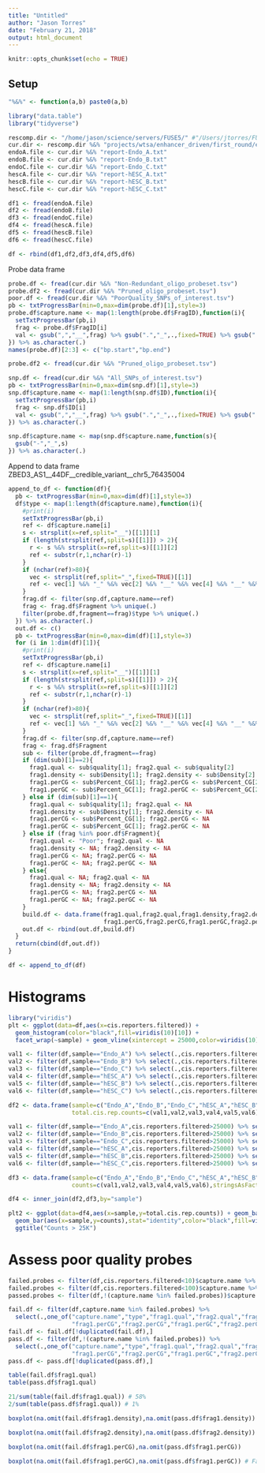 ```yaml
---
title: "Untitled"
author: "Jason Torres"
date: "February 21, 2018"
output: html_document
---
```


```r
knitr::opts_chunk$set(echo = TRUE)
```

## Setup 


```r

"%&%" <- function(a,b) paste0(a,b)

library("data.table")
library("tidyverse")

rescomp.dir <- "/home/jason/science/servers/FUSE5/" #"/Users/jtorres/FUSE5/"
cur.dir <- rescomp.dir %&% "projects/wtsa/enhancer_driven/first_round/evaluate_pipeline_output/"
endoA.file <- cur.dir %&% "report-Endo_A.txt"
endoB.file <- cur.dir %&% "report-Endo_B.txt"
endoC.file <- cur.dir %&% "report-Endo_C.txt"
hescA.file <- cur.dir %&% "report-hESC_A.txt"
hescB.file <- cur.dir %&% "report-hESC_B.txt"
hescC.file <- cur.dir %&% "report-hESC_C.txt"

df1 <- fread(endoA.file)
df2 <- fread(endoB.file)
df3 <- fread(endoC.file)
df4 <- fread(hescA.file)
df5 <- fread(hescB.file)
df6 <- fread(hescC.file)

df <- rbind(df1,df2,df3,df4,df5,df6)


```


Probe data frame


```r

probe.df <- fread(cur.dir %&% "Non-Redundant_oligo_probeset.tsv")
probe.df2 <- fread(cur.dir %&% "Pruned_oligo_probeset.tsv")
poor.df <- fread(cur.dir %&% "PoorQuality_SNPs_of_interest.tsv")
pb <- txtProgressBar(min=0,max=dim(probe.df)[1],style=3)
probe.df$capture.name <- map(1:length(probe.df$FragID),function(i){
  setTxtProgressBar(pb,i)
  frag <- probe.df$FragID[i]
  val <- gsub(",","__",frag) %>% gsub(".","_",.,fixed=TRUE) %>% gsub(":","_",.,fixed=TRUE)
}) %>% as.character(.)
names(probe.df)[2:3] <- c("bp.start","bp.end")

probe.df2 <- fread(cur.dir %&% "Pruned_oligo_probeset.tsv")

snp.df <- fread(cur.dir %&% "All_SNPs_of_interest.tsv")
pb <- txtProgressBar(min=0,max=dim(snp.df)[1],style=3)
snp.df$capture.name <- map(1:length(snp.df$ID),function(i){
  setTxtProgressBar(pb,i)
  frag <- snp.df$ID[i]
  val <- gsub(",","__",frag) %>% gsub(".","_",.,fixed=TRUE) %>% gsub(":","_",.,fixed=TRUE)
}) %>% as.character(.)

snp.df$capture.name <- map(snp.df$capture.name,function(s){
  gsub("-","_",s)
}) %>% as.character(.)

```


Append to data frame 
ZBED3_AS1__44DF__credible_variant__chr5_76435004

```r

append_to_df <- function(df){
  pb <- txtProgressBar(min=0,max=dim(df)[1],style=3)
  df$type <- map(1:length(df$capture.name),function(i){
    #print(i)
    setTxtProgressBar(pb,i)
    ref <- df$capture.name[i]
    s <- strsplit(x=ref,split="__")[[1]][1]
    if (length(strsplit(ref,split=s)[[1]]) > 2){
      r <- s %&% strsplit(x=ref,split=s)[[1]][2]
      ref <- substr(r,1,nchar(r)-1)
    }
    if (nchar(ref)>80){
      vec <- strsplit(ref,split="_",fixed=TRUE)[[1]]
      ref <- vec[1] %&% "_" %&% vec[2] %&% "__" %&% vec[4] %&% "__" %&% vec[6] %&% "__" %&% vec[8] %&% "_"%&% vec[9]
    }
    frag.df <- filter(snp.df,capture.name==ref)
    frag <- frag.df$Fragment %>% unique(.)
    filter(probe.df,fragment==frag)$type %>% unique(.)
  }) %>% as.character(.)
  out.df <- c()
  pb <- txtProgressBar(min=0,max=dim(df)[1],style=3)
  for (i in 1:dim(df)[1]){
    #print(i)
    setTxtProgressBar(pb,i)
    ref <- df$capture.name[i]
    s <- strsplit(x=ref,split="__")[[1]][1]
    if (length(strsplit(ref,split=s)[[1]]) > 2){
      r <- s %&% strsplit(x=ref,split=s)[[1]][2]
      ref <- substr(r,1,nchar(r)-1)
    }  
    if (nchar(ref)>80){
      vec <- strsplit(ref,split="_",fixed=TRUE)[[1]]
      ref <- vec[1] %&% "_" %&% vec[2] %&% "__" %&% vec[4] %&% "__" %&% vec[6] %&% "__" %&% vec[8] %&% "_"%&% vec[9]
    }
    frag.df <- filter(snp.df,capture.name==ref)
    frag <- frag.df$Fragment    
    sub <- filter(probe.df,fragment==frag)
    if (dim(sub)[1]==2){
      frag1.qual <- sub$quality[1]; frag2.qual <- sub$quality[2] 
      frag1.density <- sub$Density[1]; frag2.density <- sub$Density[2] 
      frag1.perCG <- sub$Percent_CG[1]; frag2.perCG <- sub$Percent_CG[2] 
      frag1.perGC <- sub$Percent_GC[1]; frag2.perGC <- sub$Percent_GC[2] 
    } else if (dim(sub)[1]==1){
      frag1.qual <- sub$quality[1]; frag2.qual <- NA 
      frag1.density <- sub$Density[1]; frag2.density <- NA 
      frag1.perCG <- sub$Percent_CG[1]; frag2.perCG <- NA 
      frag1.perGC <- sub$Percent_GC[1]; frag2.perGC <- NA       
    } else if (frag %in% poor.df$Fragment){
      frag1.qual <- "Poor"; frag2.qual <- NA 
      frag1.density <- NA; frag2.density <- NA 
      frag1.perCG <- NA; frag2.perCG <- NA 
      frag1.perGC <- NA; frag2.perGC <- NA       
    } else{
      frag1.qual <- NA; frag2.qual <- NA 
      frag1.density <- NA; frag2.density <- NA 
      frag1.perCG <- NA; frag2.perCG <- NA 
      frag1.perGC <- NA; frag2.perGC <- NA       
    }
    build.df <- data.frame(frag1.qual,frag2.qual,frag1.density,frag2.density,
                           frag1.perCG,frag2.perCG,frag1.perGC,frag2.perGC,stringsAsFactors = FALSE)
    out.df <- rbind(out.df,build.df)
  }
  return(cbind(df,out.df))
}


```


```r

df <- append_to_df(df)

```



# Histograms

```r

library("viridis")
plt <- ggplot(data=df,aes(x=cis.reporters.filtered)) + 
  geom_histogram(color="black",fill=viridis(10)[10]) + 
  facet_wrap(~sample) + geom_vline(xintercept = 25000,color=viridis(10)[1],size=2)

```


```r

val1 <- filter(df,sample=="Endo_A") %>% select(.,cis.reporters.filtered) %>% sum(.)
val2 <- filter(df,sample=="Endo_B") %>% select(.,cis.reporters.filtered) %>% sum(.)
val3 <- filter(df,sample=="Endo_C") %>% select(.,cis.reporters.filtered) %>% sum(.)
val4 <- filter(df,sample=="hESC_A") %>% select(.,cis.reporters.filtered) %>% sum(.)
val5 <- filter(df,sample=="hESC_B") %>% select(.,cis.reporters.filtered) %>% sum(.)
val6 <- filter(df,sample=="hESC_C") %>% select(.,cis.reporters.filtered) %>% sum(.)

df2 <- data.frame(sample=c("Endo_A","Endo_B","Endo_C","hESC_A","hESC_B","hESC_C"),
                  total.cis.rep.counts=c(val1,val2,val3,val4,val5,val6),stringsAsFactors = FALSE)

```


```r

val1 <- filter(df,sample=="Endo_A",cis.reporters.filtered>25000) %>% select(.,cis.reporters.filtered) %>% sum(.)
val2 <- filter(df,sample=="Endo_B",cis.reporters.filtered>25000) %>% select(.,cis.reporters.filtered) %>% sum(.)
val3 <- filter(df,sample=="Endo_C",cis.reporters.filtered>25000) %>% select(.,cis.reporters.filtered) %>% sum(.)
val4 <- filter(df,sample=="hESC_A",cis.reporters.filtered>25000) %>% select(.,cis.reporters.filtered) %>% sum(.)
val5 <- filter(df,sample=="hESC_B",cis.reporters.filtered>25000) %>% select(.,cis.reporters.filtered) %>% sum(.)
val6 <- filter(df,sample=="hESC_C",cis.reporters.filtered>25000) %>% select(.,cis.reporters.filtered) %>% sum(.)

df3 <- data.frame(sample=c("Endo_A","Endo_B","Endo_C","hESC_A","hESC_B","hESC_C"),
                  counts=c(val1,val2,val3,val4,val5,val6),stringsAsFactors = FALSE)

df4 <- inner_join(df2,df3,by="sample")

plt2 <- ggplot(data=df4,aes(x=sample,y=total.cis.rep.counts)) + geom_bar(stat="identity",color="black",fill=viridis(1)) +
  geom_bar(aes(x=sample,y=counts),stat="identity",color="black",fill=viridis(10)[4]) + 
  ggtitle("Counts > 25K")

```



# Assess poor quality probes 


```r

failed.probes <- filter(df,cis.reporters.filtered<10)$capture.name %>% unique(.) # 18 
failed.probes <- filter(df,cis.reporters.filtered<100)$capture.name %>% unique(.) # 34 
passed.probes <- filter(df,!(capture.name %in% failed.probes))$capture.name %>% unique(.)

fail.df <- filter(df,capture.name %in% failed.probes) %>% 
  select(.,one_of("capture.name","type","frag1.qual","frag2.qual","frag1.density","frag2.density",
                  "frag1.perCG","frag2.perCG","frag1.perGC","frag2.perGC"))
fail.df <- fail.df[!duplicated(fail.df),]
pass.df <- filter(df,!(capture.name %in% failed.probes)) %>%  
  select(.,one_of("capture.name","type","frag1.qual","frag2.qual","frag1.density","frag2.density",
                  "frag1.perCG","frag2.perCG","frag1.perGC","frag2.perGC"))
pass.df <- pass.df[!duplicated(pass.df),]

table(fail.df$frag1.qual)
table(pass.df$frag1.qual)

21/sum(table(fail.df$frag1.qual)) # 58% 
2/sum(table(pass.df$frag1.qual)) # 1% 

```



```r

boxplot(na.omit(fail.df$frag1.density),na.omit(pass.df$frag1.density)) # Failed probes have lower density 

boxplot(na.omit(fail.df$frag2.density),na.omit(pass.df$frag2.density))

boxplot(na.omit(fail.df$frag1.perCG),na.omit(pass.df$frag1.perCG))

boxplot(na.omit(fail.df$frag1.perGC),na.omit(pass.df$frag1.perGC)) # Failed probes have higher GC/CG content 


```



